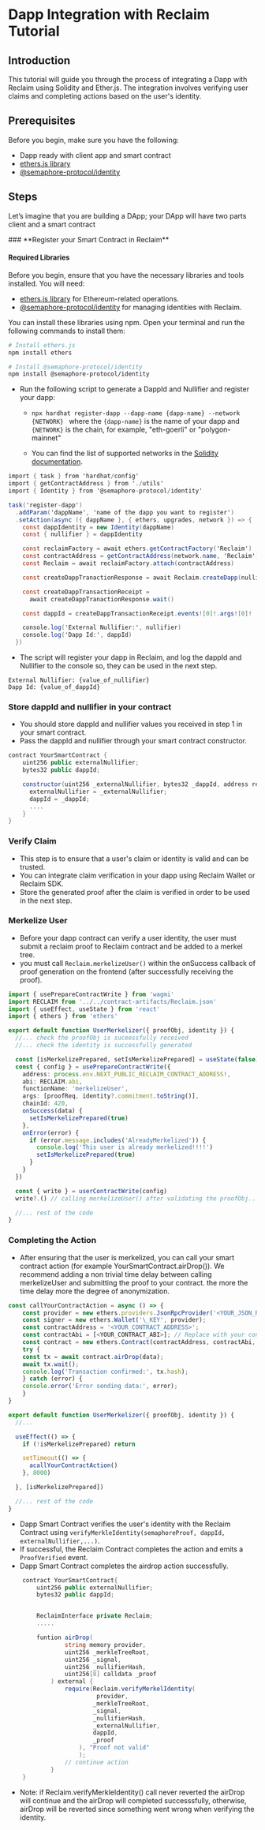 
# Dapp Integration with Reclaim Tutorial

## Introduction

This tutorial will guide you through the process of integrating a Dapp with Reclaim using Solidity and Ether.js. The integration involves verifying user claims and completing actions based on the user's identity.

## Prerequisites

Before you begin, make sure you have the following:

- Dapp ready with client app and smart contract
- [ethers.js library](https://github.com/ethers-io/ethers.js)
- [@semaphore-protocol/identity](https://github.com/semaphore-protocol/semaphore/tree/main/packages/identity)

## Steps

Let’s imagine that you are building a DApp; your DApp will have two parts client and a smart contract

<Steps>
### **Register your Smart Contract in Reclaim**

#### Required Libraries

Before you begin, ensure that you have the necessary libraries and tools installed. You will need:

- [ethers.js library](https://github.com/ethers-io/ethers.js) for Ethereum-related operations.
- [@semaphore-protocol/identity](https://github.com/semaphore-protocol/semaphore/tree/main/packages/identity) for managing identities with Reclaim.

You can install these libraries using npm. Open your terminal and run the following commands to install them:

```bash
# Install ethers.js
npm install ethers

# Install @semaphore-protocol/identity
npm install @semaphore-protocol/identity
```

- Run the following script to generate a DappId and Nullifier and register your dapp:

  - `npx hardhat register-dapp --dapp-name {dapp-name} --network {NETWORK} ` where the `{dapp-name}` is the name of your dapp and `{NETWORK}` is the chain, for example, "eth-goerli" or "polygon-mainnet"

  - You can find the list of supported networks in the [Solidity documentation](/solidity/supported-networks).

```c# showLineNumbers filename="register-dapp.ts"
import { task } from 'hardhat/config'
import { getContractAddress } from './utils'
import { Identity } from '@semaphore-protocol/identity'

task('register-dapp')
  .addParam('dappName', 'name of the dapp you want to register')
  .setAction(async ({ dappName }, { ethers, upgrades, network }) => {
    const dappIdentity = new Identity(dappName)
    const { nullifier } = dappIdentity

    const reclaimFactory = await ethers.getContractFactory('Reclaim')
    const contractAddress = getContractAddress(network.name, 'Reclaim')
    const Reclaim = await reclaimFactory.attach(contractAddress)

    const createDappTranactionResponse = await Reclaim.createDapp(nullifier)

    const createDappTransactionReceipt =
      await createDappTranactionResponse.wait()

    const dappId = createDappTransactionReceipt.events![0]!.args![0]!

    console.log('External Nullifier:', nullifier)
    console.log('Dapp Id:', dappId)
  })
```

- The script will register your dapp in Reclaim, and log the dappId and Nullifier to the console so, they can be used in the next step.

```plaintext filename="console output"
External Nullifier: {value_of_nullifier}
Dapp Id: {value_of_dappId}
```

### Store dappld and nullifier in your contract

- You should store dappld and nullifier values you received in step 1 in your smart contract.
- Pass the dappld and nullifier through your smart contract constructor.

```c# showLineNumbers filename="YourSmartContract.sol"
contract YourSmartContract {
    uint256 public externalNullifier;
    bytes32 public dappId;

   	constructor(uint256 _externalNullifier, bytes32 _dappId, address reclaimAddress){
      externalNullifier = _externalNullifier;
      dappId = _dappId;
      ....
	}
}
```

### **Verify Claim**

- This step is to ensure that a user's claim or identity is valid and can be trusted.
- You can integrate claim verification in your dapp using Reclaim Wallet or Reclaim SDK.
- Store the generated proof after the claim is verified in order to be used in the next step.

### **Merkelize User**

- Before your dapp contract can verify a user identity, the user must submit a reclaim proof to Reclaim contract and be added to a merkel tree.
- you must call `Reclaim.merkelizeUser()` within the onSuccess callback of proof generation on the frontend (after successfully receiving the proof).

```ts showLineNumbers filename="UserMerkelizer.tsx"
import { usePrepareContractWrite } from 'wagmi'
import RECLAIM from '../../contract-artifacts/Reclaim.json'
import { useEffect, useState } from 'react'
import { ethers } from 'ethers'

export default function UserMerkelizer({ proofObj, identity }) {
  //... check the proofObj is suceessfully received
  //... check the identity is successfully generated

  const [isMerkelizePrepared, setIsMerkelizePrepared] = useState(false)
  const { config } = usePrepareContractWrite({
    address: process.env.NEXT_PUBLIC_RECLAIM_CONTRACT_ADDRESS!,
    abi: RECLAIM.abi,
    functionName: 'merkelizeUser',
    args: [proofReq, identity?.commitment.toString()],
    chainId: 420,
    onSuccess(data) {
      setIsMerkelizePrepared(true)
    },
    onError(error) {
      if (error.message.includes('AlreadyMerkelized')) {
        console.log('This user is already merkelized!!!!')
        setIsMerkelizePrepared(true)
      }
    }
  })

  const { write } = userContractWrite(config)
  write?.() // calling merkelizeUser() after validating the proofObj...

  //... rest of the code
}
```

### **Completing the Action**

- After ensuring that the user is merkelized, you can call your smart contract action (for example YourSmartContract.airDrop()).
  We recommend adding a non trivial time delay between calling merkelizeUser and submitting the proof to your contract. the more the time delay more the degree of anonymization.

```ts showLineNumbers filename="UserMerkelizer.tsx"
const callYourContractAction = async () => {
    const provider = new ethers.providers.JsonRpcProvider('<YOUR_JSON_RPC_URL>');
    const signer = new ethers.Wallet('\_KEY', provider);
    const contractAddress = '<YOUR_CONTRACT_ADDRESS>';
    const contractAbi = [<YOUR_CONTRACT_ABI>]; // Replace with your contract's ABI
    const contract = new ethers.Contract(contractAddress, contractAbi, signer);
    try {
    const tx = await contract.airDrop(data);
    await tx.wait();
    console.log('Transaction confirmed:', tx.hash);
    } catch (error) {
    console.error('Error sending data:', error);
    }
}

export default function UserMerkelizer({ proofObj, identity }) {
  //...

  useEffect(() => {
    if (!isMerkelizePrepared) return

    setTimeout(() => {
      acallYourContractAction()
    }, 8000)

  }, [isMerkelizePrepared])

  //... rest of the code
}
```

- Dapp Smart Contract verifies the user's identity with the Reclaim Contract using `verifyMerkleIdentity(semaphoreProof, dappId, externalNullifier,...)`.
- If successful, the Reclaim Contract completes the action and emits a `ProofVerified` event.
- Dapp Smart Contract completes the airdrop action successfully.

```c# showLineNumbers filename="YourSmartContract.sol"
    contract YourSmartContract{
        uint256 public externalNullifier;
        bytes32 public dappId;


        ReclaimInterface private Reclaim;
        .....

        funtion airDrop(
                string memory provider,
                uint256 _merkleTreeRoot,
                uint256 _signal,
                uint256 _nullifierHash,
                uint256[8] calldata _proof
            ) external {
                require(Reclaim.verifyMerkelIdentity(
                         provider,
                        _merkleTreeRoot,
                        _signal,
                        _nullifierHash,
                        _externalNullifier,
                        dappId,
                        _proof
                    ), "Proof not valid"
                    );
                // continue action
            }
    }

```

- Note: if Reclaim.verifyMerkleIdentity() call never reverted the airDrop will continue and the airDrop will completed successsfully, otherwise, airDrop will be reverted since something went wrong when verifying the identity.

</Steps>
